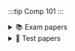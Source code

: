 :::tip Comp 101
:::

<details>
<summary>📚 Exam papers</summary>

## Main exams
> - <AuthenticatedLink href="https://drive.google.com/file/d/1qnFrNEYxSxGjNkL94MVuaKRCu4ObwkrC/view?usp=drive_link" Icon={FaFileAlt} title="2013 exam"/>
> - <AuthenticatedLink href="https://drive.google.com/file/d/1zrRevRMlS35S0pUAgwDXMOTm6DkMk2kZ/view?usp=drive_link" Icon={FaFileAlt} title="2022 exam"/>

## Supplementary
> - <AuthenticatedLink href="https://drive.google.com/file/d/19KKOPEb6ai9T3WZa3xbv4c3DWMKkWmBg/view?usp=drive_link" Icon={FaFileAlt} title="2020-21 Exam"/>
> - <AuthenticatedLink href="https://drive.google.com/file/d/1FrgPVGlUainC33ogbkJ4damWIG0UDQwQ/view?usp=sharing" Icon={FaFileAlt} title="2017-2018 Exam"/>
</details>

<details>
<summary>📝 Test papers</summary>

> - <AuthenticatedLink href="https://drive.google.com/file/d/1VOmtoCyT2e2GTOTMbEy7ouUszFu4bDSd/view?usp=sharing" Icon={FaPencilAlt} title="Comp test 1 2019"/>
> - <AuthenticatedLink href="https://drive.google.com/file/d/1Qc8KxlpprQfjuTytsFley2cYuF_5D4WA/view?usp=drive_link" Icon={FaCheck} title="2019 test 1 with solutions"/>
</details>
